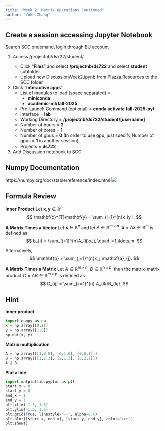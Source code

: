 ```yaml
---
title: "Week 2: Matrix Operations Continued"
author: "Yuke Zhang"
---
```



## Create a session accessing Jupyter Notebook
Search SCC ondemand, login through BU account

:::: {.incremental} 
1.  Access /projectnb/ds722/student/<username>
    - Click "**Files**" and select **/projectnb/ds722** and select **student** subfolder
    - Upload new DiscussionWeek2.ipynb from Piazza Resources to the SCC folder
2. Click "**Interactive apps**"
    - List of modules to load (space separated) = 
        - **miniconda** 
        - **academic-ml/fall-2025**
    - Pre-Launch Command (optional) = **conda activate fall-2025-pyt**
    - Interface = **lab**
    - Working Directory = **/projectnb/ds722/student/[username]**
    - Number of hours = **2**
    - Number of cores = **1**
    - Number of gpus = **0**
    (In order to use gpu,  just specify Number of gpus = **1** in another session)
    - Projects = **ds722**
3. Add Discussion notebook to SCC
::::

## Numpy Documentation
https://numpy.org/doc/stable/reference/index.html
![](Numpy_acos.png){fig-align="center"}

## Formula Review
**Inner Product**
Let $\mathbf{x}, \mathbf{y}\in\mathbb{R}^n$
$$
\mathbf{x}^{T}\mathbf{y} = \sum_{i=1}^{n}x_iy_i.
$$

**A Matrix Times a Vector**
Let $\mathbf{x}\in\mathbb{R}^{n}$ and let $A\in\mathbb{R}^{m\times n}$. $\mathbf{b}=A\mathbf{x}\in\mathbb{R}^{m}$ is defined as
$$
b_{i} = \sum_{j=1}^{n}A_{ij}x_j, \quad i=1,\ldots,m.
$$

Alternatively,
$$
\mathbf{b} = \sum_{j=1}^{n}x_j \mathbf{a}_{j}.
$$


**A Matrix Times a Matrix**
Let $A\in\mathbb{R}^{m \times n}$, $B\in\mathbb{R}^{n \times p}$, then the matrix-matrix product $C = AB \in\mathbb{R}^{m \times p}$ is defined as
$$
C_{ij} = \sum_{k=1}^{n} A_{ik}B_{kj}.
$$


## Hint
**Inner product**
```python
import numpy as np
x = np.array([0,1])
y = np.array([1,0])
np.dot(x, y)
```

**Matrix multiplication**
```python
A = np.array([[1,0,0], [0,1,0], [0,0,1]])
B = np.array([[1,2,3], [2,1,3], [3,2,1]])
A @ B
```

**Plot a line**
```python
import matplotlib.pyplot as plt
start_x = 0
start_y = 0
end_x = 1
end_y = 1
plt.xlim(-1.5, 1.5)
plt.ylim(-1.5, 1.5)
plt.grid(True, linestyle='--', alpha=0.6)
plt.plot([start_x, end_x], [start_y, end_y], color="red")
plt.show()
```